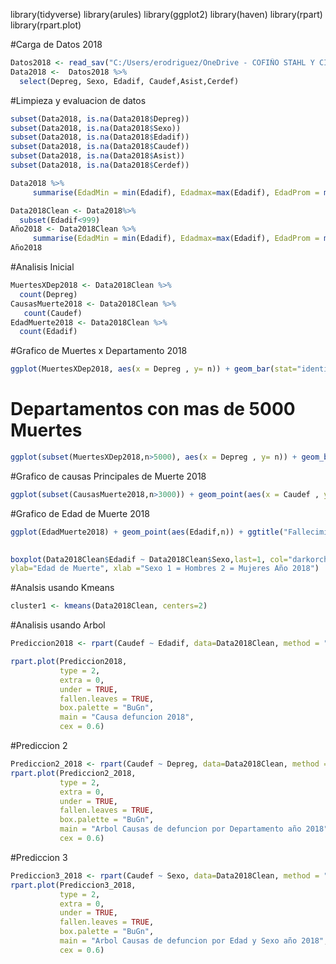 library(tidyverse)
library(arules)
library(ggplot2)
library(haven)
library(rpart)
library(rpart.plot)

#Carga de Datos 2018

```r
Datos2018 <- read_sav("C:/Users/erodriguez/OneDrive - COFIÑO STAHL Y CIA, S.A/Documents/Personal Data/Maestira USAC/Cuarto Trimestre/Introduccion a la Mineria de Datos/Proyecto/201911291520069Odm3oxU9mTY58hkborwzylm7MJop05q.sav")
Data2018 <-  Datos2018 %>%
  select(Depreg, Sexo, Edadif, Caudef,Asist,Cerdef)
```
#Limpieza y evaluacion de datos

```r
subset(Data2018, is.na(Data2018$Depreg))
subset(Data2018, is.na(Data2018$Sexo))
subset(Data2018, is.na(Data2018$Edadif))
subset(Data2018, is.na(Data2018$Caudef))
subset(Data2018, is.na(Data2018$Asist))
subset(Data2018, is.na(Data2018$Cerdef))
```
```r
Data2018 %>%
     summarise(EdadMin = min(Edadif), Edadmax=max(Edadif), EdadProm = mean(Edadif))
```
```r
Data2018Clean <- Data2018%>%
  subset(Edadif<999)
Año2018 <- Data2018Clean %>%
     summarise(EdadMin = min(Edadif), Edadmax=max(Edadif), EdadProm = mean(Edadif), EdadMedia = median(Edadif))
Año2018
```

#Analisis Inicial
```r
MuertesXDep2018 <- Data2018Clean %>%
  count(Depreg)
CausasMuerte2018 <- Data2018Clean %>%
   count(Caudef)
EdadMuerte2018 <- Data2018Clean %>%
  count(Edadif)
```
#Grafico de Muertes x Departamento 2018

```r
ggplot(MuertesXDep2018, aes(x = Depreg , y= n)) + geom_bar(stat="identity", fill="red", alpha=.6, width=.4) + labs(x="Departamento",y= "Frecuencia") + ggtitle("Fallecimientos por departamento Año 2018")
```
# Departamentos con mas de 5000 Muertes
```r
ggplot(subset(MuertesXDep2018,n>5000), aes(x = Depreg , y= n)) + geom_bar(stat="identity", fill="red", alpha=.6, width=.4) + labs(x="Departamento",y= "Frecuencia") + ggtitle("Fallecimientos por departamento Año 2018")
```



#Grafico de causas Principales de Muerte 2018

```r
ggplot(subset(CausasMuerte2018,n>3000)) + geom_point(aes(x = Caudef , y= n)) + ggtitle("Causas Principales de Muerte 2018")
```
#Grafico de Edad de Muerte 2018

```r

ggplot(EdadMuerte2018) + geom_point(aes(Edadif,n)) + ggtitle("Fallecimientos por Edad Año 2018")
       
```


```r
boxplot(Data2018Clean$Edadif ~ Data2018Clean$Sexo,last=1, col="darkorchid1",
ylab="Edad de Muerte", xlab ="Sexo 1 = Hombres 2 = Mujeres Año 2018")
```
#Analsis usando Kmeans

```r
cluster1 <- kmeans(Data2018Clean, centers=2)
```
#Analisis usando Arbol

```r

Prediccion2018 <- rpart(Caudef ~ Edadif, data=Data2018Clean, method = "class")

rpart.plot(Prediccion2018,
           type = 2,
           extra = 0,  
           under = TRUE,  
           fallen.leaves = TRUE,  
           box.palette = "BuGn",  
           main = "Causa defuncion 2018",
           cex = 0.6)  

```

#Prediccion 2

```r
Prediccion2_2018 <- rpart(Caudef ~ Depreg, data=Data2018Clean, method = "class")
rpart.plot(Prediccion2_2018,
           type = 2,
           extra = 0,  
           under = TRUE,  
           fallen.leaves = TRUE,  
           box.palette = "BuGn",  
           main = "Arbol Causas de defuncion por Departamento año 2018",
           cex = 0.6)  
```
#Prediccion 3

```r
Prediccion3_2018 <- rpart(Caudef ~ Sexo, data=Data2018Clean, method = "class")
rpart.plot(Prediccion3_2018,
           type = 2,
           extra = 0,  
           under = TRUE,  
           fallen.leaves = TRUE,  
           box.palette = "BuGn",  
           main = "Arbol Causas de defuncion por Edad y Sexo año 2018",
           cex = 0.6)  
```


